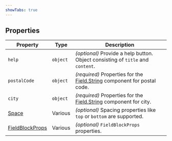 ```yaml
---
showTabs: true
---
```


## Properties

| Property                                                                           | Type     | Description                                                                                                            |
| ---------------------------------------------------------------------------------- | -------- | ---------------------------------------------------------------------------------------------------------------------- |
| `help`                                                                             | `object` | _(optional)_ Provide a help button. Object consisting of `title` and `content`.                                        |
| `postalCode`                                                                       | `object` | _(required)_ Properties for the [Field.String](/uilib/extensions/forms/base-fields/String/) component for postal code. |
| `city`                                                                             | `object` | _(required)_ Properties for the [Field.String](/uilib/extensions/forms/base-fields/String/) component for city.        |
| [Space](/uilib/layout/space/properties)                                            | Various  | _(optional)_ Spacing properties like `top` or `bottom` are supported.                                                  |
| [FieldBlockProps](/uilib/extensions/forms/create-component/FieldBlock/properties/) | Various  | _(optional)_ `FieldBlockProps` properties.                                                                             |
